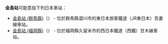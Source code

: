 {{NoteTA
|T=zh-hans:金岛站;zh-hk:金島站;zh-tw:金島車站;
|1=zh-hans:金岛站;zh-hk:金島站;zh-tw:金島車站;
}}
'''金島站'''可能意指下列日本車站：

* [[金島站_(群馬縣)|金島站 (群馬縣)]]（{{jpn|hg=かなしまえき}}）  - 位於群馬縣澀川市的東日本旅客鐵道（JR東日本）吾妻線車站。
* [[金島站_(福岡縣)|金島站 (福岡縣)]]（{{jpn|hg=かねしまえき}}） - 位於福岡縣久留米市的西日本鐵道（西鐵）甘木線車站。

{{disambig|Cat=三字車站名消歧義}}